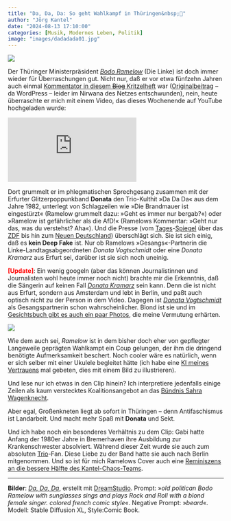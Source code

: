 ```yaml
---
title: "Da, Da, Da: So geht Wahlkampf in Thüringen&nbsp;🥸"
author: "Jörg Kantel"
date: "2024-08-13 17:10:00"
categories: [Musik, Modernes Leben, Politik]
image: "images/dadadada01.jpg"
---
```


[![](images/dadadada01-b.jpg)](https://www.flickr.com/photos/schockwellenreiter/53920920104/)

Der Thüringer Ministerpräsident *[Bodo Ramelow](https://de.wikipedia.org/wiki/Bodo_Ramelow)* (Die Linke) ist doch immer wieder für Überraschungen gut. Nicht nur, daß er vor etwa fünfzehn Jahren auch einmal [Kommentator in diesem ~~Blog~~ Kritzelheft](http://blog.schockwellenreiter.de/2014/12/20141205.html#p04) war ([Originalbeitrag](https://www.ats20.de/blog/index.php?/archives/1005-Urheberrecht-und-Autorenverdienst..html) -- da WordPress -- leider im Nirwana des Netzes entschwunden), nein, heute überraschte er mich mit einem Video, das dieses Wochenende auf YouTube hochgeladen wurde:

<iframe class="if16_9" src="https://www.youtube.com/embed/EAzZ7ObcaNA?si=LxgNb-P37am-KFAK" title="YouTube video player" frameborder="0" allow="accelerometer; autoplay; clipboard-write; encrypted-media; gyroscope; picture-in-picture; web-share" referrerpolicy="strict-origin-when-cross-origin" allowfullscreen></iframe>

Dort grummelt er im phlegmatischen Sprechgesang zusammen mit der Erfurter Glitzerpoppunkband **Donata** den Trio-Kulthit »Da Da Da« aus dem Jahre 1982, unterlegt von Schlagzeilen wie »Die Brandmauer ist eingestürzt« (Ramelow grummelt dazu: »Geht es immer nur bergab?«) oder »Ramelow ist gefährlicher als die AfD!« (Ramelows Kommentar: »Geht nur das, was du verstehst? Aha«). Und die Presse (vom [Tages](https://www.tagesspiegel.de/politik/ich-lieb-dich-nicht-du-liebst-mich-nicht-bodo-ramelow-covert-trio-klassiker-da-da-da-fur-thuringen-wahlkampf-12180746.html)-[Spiegel](https://www.spiegel.de/politik/deutschland/thueringen-bodo-ramelow-veroeffentlicht-wahlkampfsong-mit-donata-a-231d174c-d4d7-43b9-b491-d40a5dc2284a) über das [ZDF](https://www.zdf.de/nachrichten/politik/deutschland/werbespots-politiker-landtagswahl-thueringen-100.html) bis hin zum [Neuen Deutschland](https://www.nd-aktuell.de/artikel/1184449.linke-in-thueringen-bodo-ramelow-mit-da-da-da-gegen-den-ernst-der-lage.html)) überschlägt sich. Sie ist sich einig, daß es **kein Deep Fake** ist. Nur ob Ramelows »Gesangs«-Partnerin die Linke-Landtagsabgeordneten *Donata Vogtschmidt* oder eine *Donata Kramarz* aus Erfurt sei, darüber ist sie sich noch uneinig.

<b style="color:red">[Update]</b>: Ein wenig googeln (aber das können Journalistinnen und Journalisten wohl heute immer noch nicht) brachte mir die Erkenntnis, daß die Sängerin auf keinen Fall *[Donata Kramarz](https://adohraufdieohren.blog/2024/04/18/interview-mit-donata-zu-ihrem-zweiten-soloalbum/)* sein kann. Denn die ist nicht aus Erfurt, sondern aus Amsterdam und lebt in Berlin, und paßt auch optisch nicht zu der Person in dem Video. Dagegen ist *[Donata Vogtschmidt](https://www.donatavogtschmidt.de/)* als Gesangspartnerin schon wahrscheinlicher. Blond ist sie und im [Gesichtsbuch gibt es auch ein paar Photos](https://www.facebook.com/donata.band), die meine Vermutung erhärten.

[![](images/dadadada02.jpg)](https://www.flickr.com/photos/schockwellenreiter/53920920359/)

Wie dem auch sei, *Ramelow* ist in dem bisher doch eher von gepflegter Langeweile geprägten Wahlkampt ein Coup gelungen, der ihm die dringend benötigte Aufmerksamkeit beschert. Noch cooler wäre es natürlich, wenn er sich selber mit einer Ukulele begleitet hätte (ich habe eine [KI meines Vertrauens](https://beta.dreamstudio.ai/generate) mal gebeten, dies mit einem Bild zu illustrieren).

Und lese nur ich etwas in den Clip hinein? Ich interpretiere jedenfalls einige Zeilen als kaum verstecktes Koalitionsangebot an das [Bündnis Sahra Wagenknecht](https://de.wikipedia.org/wiki/B%C3%BCndnis_Sahra_Wagenknecht).

Aber egal, Großenkneten liegt ab sofort in Thüringen -- denn Antifaschismus ist Landarbeit. Und macht mehr Spaß mit **Donata** und Sekt.

Und ich habe noch ein besonderes Verhältnis zu dem Clip: Gabi hatte Anfang der 1980er Jahre in Bremerhaven ihre Ausbildung zur Krankenschwester absolviert. Während dieser Zeit wurde sie auch zum absoluten [Trio](https://de.wikipedia.org/wiki/Trio_(Band))-Fan. Diese Liebe zu der Band hatte sie auch nach Berlin mitgenommen. Und so ist für mich Ramelows Cover auch eine [Reminiszens an die bessere Hälfte des Kantel-Chaos-Teams](https://kantel.github.io/posts/2024041901_rip_gabi/).

---

**Bilder**: *[Da, Da, Da](https://www.flickr.com/photos/schockwellenreiter/53920920104/)*, erstellt mit [DreamStudio](https://beta.dreamstudio.ai/generate). Prompt: »*old politican Bodo Ramelow with sunglasses sings and plays Rock and Roll with a blond female singer. colored french comic style*«. Negative Prompt: »*beard*«. Modell: Stable Diffusion XL, Style:Comic Book.